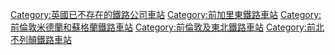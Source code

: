 [[Category:英國已不存在的鐵路公司車站|Category:英國已不存在的鐵路公司車站]]
[[Category:前加里東鐵路車站|Category:前加里東鐵路車站]]
[[Category:前倫敦米德蘭和蘇格蘭鐵路車站|Category:前倫敦米德蘭和蘇格蘭鐵路車站]]
[[Category:前倫敦及東北鐵路車站|Category:前倫敦及東北鐵路車站]]
[[Category:前北不列顛鐵路車站|Category:前北不列顛鐵路車站]]